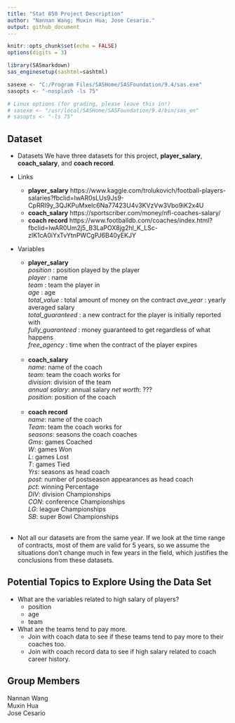 ```yaml
---
title: "Stat 850 Project Description"
author: "Nannan Wang; Muxin Hua; Jose Cesario."
output: github_document
---
```


```r
knitr::opts_chunk$set(echo = FALSE)
options(digits = 3)
```

```r

library(SASmarkdown)
sas_enginesetup(sashtml=sashtml)

sasexe <- "C:/Program Files/SASHome/SASFoundation/9.4/sas.exe"
sasopts <- "-nosplash -ls 75"

# Linux options (for grading, please leave this in!)
# sasexe <- "/usr/local/SASHome/SASFoundation/9.4/bin/sas_en"
# sasopts <- "-ls 75"
```

## Dataset

* Datasets
We have three datasets for this project, **player_salary**, **coach_salary**, and **coach record**.

* Links
  + **player_salary** https://www.kaggle.com/trolukovich/football-players-salaries?fbclid=IwAR0sLUs9Js9-CpRRI9y_3QJKPuMxelc6Na77423U4v3KVzVw3Vbo9iK2x4U
  + **coach_salary** https://sportscriber.com/money/nfl-coaches-salary/  
  + **coach record** https://www.footballdb.com/coaches/index.html?fbclid=IwAR0Um2j5_B3LaPOX8jg2hl_K_LSc-zlK1cA0iYxTvYtnPWCgPJ6B40yEKJY

* Variables
  + **player_salary**  
      *position*         : position played by the player   
      *player*           : name   
      *team*             : team the player in   
      *age*              : age     
      *total_value*      : total amount of money on the contract
      *ave_year*         : yearly averaged salary  
      *total_guaranteed* : a new contract for the player is initially reported with    
      *fully_guaranteed* : money guaranteed to get regardless of what happens    
      *free_agency*      : time when the contract of the player expires   
      </br>
  + **coach_salary**  
      *name*: name of the coach  
      *team*: team the coach works for  
      *division*: division of the team  
      *annual salary*: annual salary 
      *net worth*: ???  
      *position*: position of the coach  
      </br>
  + **coach record**      
      *name*: name of the coach  
      *Team*: team the coach works for  
      *seasons*: seasons the coach coaches   
      *Gms*: games Coached  
      *W*: games Won  
      *L*: games Lost  
      *T*: games Tied  
      *Yrs*: seasons as head coach  
      *post*: number of postseason appearances as head coach  
      *pct*: winning Percentage  
      *DIV*: division Championships  
      *CON*: conference Championships  
      *LG*: league Championships  
      *SB*: super Bowl Championships  
      </br>
* Not all our datasets are from the same year. If we look at the time range of contracts,  most of them are valid for 5 years, so we assume the situations don't change much in few years in the field, which justifies the conclusions from these datasets. 
      
## Potential Topics to Explore Using the Data Set

* What are the variables related to high salary of players?
  + position
  + age
  + team

* What are the teams tend to pay more.  
  + Join with coach data to see if these teams tend to pay more to their coaches too.  
  + Join with coach record data to see if high salary related to coach career history.  


## Group Members
Nannan Wang  
Muxin Hua   
Jose Cesario
